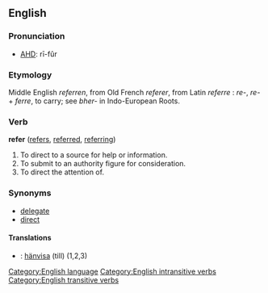 ==English==

===Pronunciation===
*[[w:AHD|AHD]]: r&#299;-fûr

===Etymology===
Middle English ''referren'', from Old French ''referer'', from Latin ''referre'' : ''re-'', ''re-'' + ''ferre'', to carry; see ''bher-'' in Indo-European Roots.

===Verb===
'''refer'''  ([[refers]], [[referred]], [[referring]])
#To direct to a source for help or information.
#To submit to an authority figure for consideration.
#To direct the attention of.

===Synonyms===
*[[delegate]]
*[[direct]]

====Translations====
*{{sv}}: [[hänvisa]] (till) (1,2,3)

[[Category:English language]]
[[Category:English intransitive verbs]]
[[Category:English transitive verbs]]